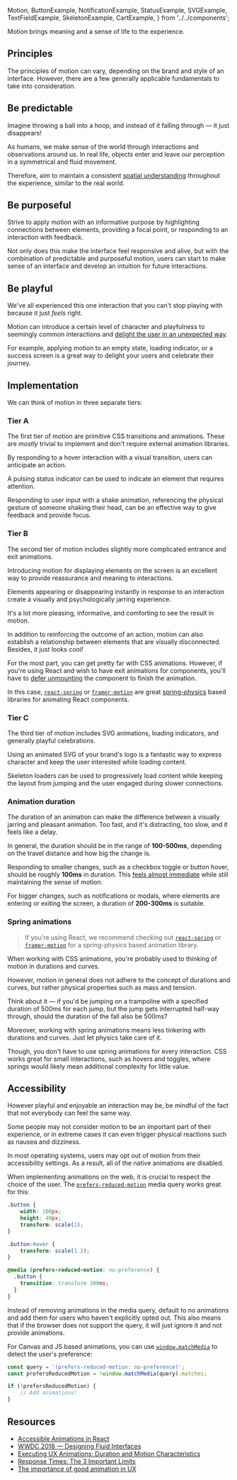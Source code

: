   Motion,
  ButtonExample,
  NotificationExample,
  StatusExample,
  SVGExample,
  TextFieldExample,
  SkeletonExample,
  CartExample,
} from '../../components';

<article>

<Title>
    Motion
</Title>

Motion brings meaning and a sense of life to the experience.

<div className="center">
    <Motion />
</div>

</article>

<article>

## Principles

The principles of motion can vary, depending on the brand and style of an interface.
However, there are a few generally applicable fundamentals to take into consideration.

## Be predictable

Imagine throwing a ball into a hoop, and instead of it falling through — it just disappears!

As humans, we make sense of the world through interactions and observations around us.
In real life, objects enter and leave our perception in a symmetrical and fluid movement.

Therefore, aim to maintain a consistent [spatial understanding](https://en.wikipedia.org/wiki/Spatial_ability#Spatial_perception) throughout the experience, similar to the real world.

<!-- example (fade elements in and out) -->

## Be purposeful

Strive to apply motion with an informative purpose by highlighting connections between elements,
providing a focal point, or responding to an interaction with feedback.

Not only does this make the interface feel responsive and alive,
but with the combination of predictable and purposeful motion, users can start to make sense of an interface and develop an intuition for future interactions.

## Be playful

We've all experienced this one interaction that you can't stop playing with because it just _feels_ right.

Motion can introduce a certain level of character and playfulness to seemingly common interactions and [delight the user in an unexpected way](https://www.youtube.com/watch?v=Z2d9rw9RwyE).

For example, applying motion to an empty state, loading indicator, or a success screen is a great way to delight your users and celebrate their journey.

</article>

<article>

## Implementation

We can think of motion in three separate tiers:

### Tier A

The first tier of motion are primitive CSS transitions and animations.
These are _mostly_ trivial to implement and don't require external animation libraries.

By responding to a hover interaction with a visual transition, users can anticipate an action.

<ButtonExample />

A pulsing status indicator can be used to indicate an element that requires attention.

<StatusExample />

Responding to user input with a shake animation,
referencing the physical gesture of someone shaking their head, can be an effective way to give feedback and provide focus.

<TextFieldExample />

### Tier B

The second tier of motion includes slightly more complicated entrance and exit animations.

Introducing motion for displaying elements on the screen is an excellent way to provide reassurance and meaning to interactions.

Elements appearing or disappearing instantly in response to an interaction create a visually and psychologically jarring experience.

<NotificationExample animate={false} />

It's a lot more pleasing, informative, and comforting to see the result in motion.

<NotificationExample />

In addition to reinforcing the outcome of an action, motion can also establish a relationship between elements that are visually disconnected.
Besides, it just looks _cool!_

<CartExample />

For the most part, you can get pretty far with CSS animations.
However, if you're using React and wish to have exit animations for components,
you'll have to [defer unmounting](https://github.com/reactjs/rfcs/issues/128) the component to finish the animation.

In this case, [`react-spring`](https://www.react-spring.io/) or [`framer-motion`](https://www.framer.com/motion/) are great [spring-physics](#spring-animations) based libraries for animating React components.

### Tier C

The third tier of motion includes SVG animations, loading indicators, and generally playful celebrations.

Using an animated SVG of your brand's logo is a fantastic way to express character and keep the user interested while loading content.

<SVGExample />

Skeleton loaders can be used to progressively load content while keeping the layout from jumping and the user engaged during slower connections.

<SkeletonExample />

### Animation duration

The duration of an animation can make the difference between a visually jarring and pleasant animation. Too fast, and it's distracting, too slow, and it feels like a delay.

In general, the duration should be in the range of **100-500ms**, depending on the travel distance and how big the change is.

Responding to smaller changes, such as a checkbox toggle or button hover, should be roughly **100ms** in duration.
This [feels almost immediate](https://www.nngroup.com/articles/response-times-3-important-limits/) while still maintaining the sense of motion.

For bigger changes, such as notifications or modals, where elements are entering or exiting the screen, a duration of **200-300ms** is suitable.

### Spring animations

> If you're using React, we recommend checking out [`react-spring`](https://www.react-spring.io/) or [`framer-motion`](https://www.framer.com/motion/) for a spring-physics based animation library.

When working with CSS animations, you're probably used to thinking of motion in durations and curves.

However, motion in general does not adhere to the concept of durations and curves, but rather physical properties such as mass and tension.

Think about it — if you'd be jumping on a trampoline with a specified duration of 500ms for each jump, but the jump gets interrupted half-way through, should the duration of the fall also be 500ms?

Moreover, working with spring animations means less tinkering with durations and curves. Just let physics take care of it.

Though, you don't have to use spring animations for every interaction.
CSS works great for small interactions, such as hovers and toggles, where springs would likely mean additional complexity for little value.

</article>

<article>

## Accessibility

However playful and enjoyable an interaction may be, be mindful of the fact that not everybody can feel the same way.

Some people may not consider motion to be an important part of their experience, or in extreme cases it can even trigger physical reactions such as nausea and dizziness.

In most operating systems, users may opt out of motion from their accessibility settings. As a result, all of the native animations are disabled.

When implementing animations on the web, it is crucial to respect the choice of the user. The [`prefers-reduced-motion`](https://developer.mozilla.org/en-US/docs/Web/CSS/@media/prefers-reduced-motion) media query works great for this:

```css
.button {
    width: 100px;
    height: 40px;
    transform: scale(1);
}

.button:hover {
    transform: scale(1.2);
}

@media (prefers-reduced-motion: no-preference) {
  .button {
    transition: transform 300ms;
  }
}
```

Instead of removing animations in the media query, default to no animations and add them for users who haven't explicitly opted out.
This also means that if the browser does not support the query, it will just ignore it and not provide animations.

For Canvas and JS based animations, you can use [`window.matchMedia`](https://developer.mozilla.org/en-US/docs/Web/API/Window/matchMedia) to detect the user's preference:

```js
const query = '(prefers-reduced-motion: no-preference)';
const prefersReducedMotion = !window.matchMedia(query).matches;

if (!prefersReducedMotion) {
    // Add animations!
}
```

</article>

<article>

## Resources

- [Accessible Animations in React](https://joshwcomeau.com/react/prefers-reduced-motion/)
- [WWDC 2018 — Designing Fluid Interfaces](https://developer.apple.com/videos/play/wwdc2018/803)
- [Executing UX Animations: Duration and Motion Characteristics](https://www.nngroup.com/articles/animation-duration/)
- [Response Times: The 3 Important Limits](https://www.nngroup.com/articles/response-times-3-important-limits/)
- [The importance of good animation in UX](https://www.invisionapp.com/inside-design/importance-good-animation-ux/)

</article>
